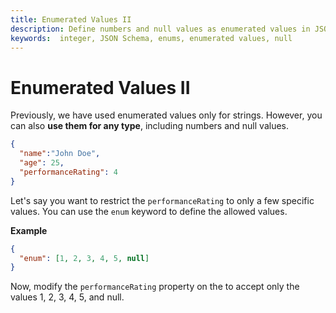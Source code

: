 ```yaml
---
title: Enumerated Values II
description: Define numbers and null values as enumerated values in JSON Schema.
keywords:  integer, JSON Schema, enums, enumerated values, null
---
```


# Enumerated Values II

Previously, we have used enumerated values only for strings. However, you can also **use them for any type**, including numbers and null values.

```json
{
  "name":"John Doe",
  "age": 25,
  "performanceRating": 4
}
```
Let's say you want to restrict the `performanceRating` to only a few specific values. You can use the `enum` keyword to define the allowed values.

**Example**
  
```json
{
  "enum": [1, 2, 3, 4, 5, null]
}
```

Now, modify the `performanceRating` property on the <SideEditorLink/> to accept only the values 1, 2, 3, 4, 5, and null.